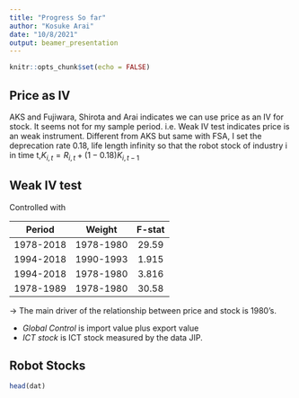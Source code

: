 ```yaml
---
title: "Progress So far"
author: "Kosuke Arai"
date: "10/8/2021"
output: beamer_presentation
---
```


```r
knitr::opts_chunk$set(echo = FALSE)
```

## Price as IV

AKS and Fujiwara, Shirota and Arai indicates we can use price as an IV for stock.
It seems not for my sample period.
i.e. Weak IV test indicates price is an weak instrument. 
Different from AKS but same with FSA, I set the deprecation rate 0.18, life length infinity
so that the robot stock of industry i in time t,$K_{i,t}=R_{i,t}+(1-0.18)K_{i,t-1}$


## Weak IV test

Controlled with \it{Global Control} and \it{ICT Stock},  

|  Period  |   Weight  | F-stat
| :-: | :-: | :-:|
| 1978-2018 | 1978-1980 | 29.59
| 1994-2018 | 1990-1993 | 1.915
| 1994-2018 | 1978-1980 | 3.816
| 1978-1989 | 1978-1980 | 30.58


$\rightarrow$ The main driver of the relationship between price and stock is 1980's.
 
 - _Global Control_  is import value plus export value  
 - _ICT stock_  is ICT stock measured by the data JIP.  
 
## Robot Stocks

```r
head(dat)
```